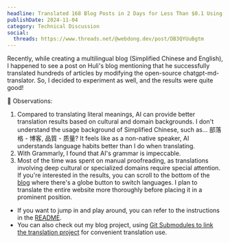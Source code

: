 ```yaml
---
headline: Translated 168 Blog Posts in 2 Days for Less Than $0.1 Using GPT-4o
publishDate: 2024-11-04
category: Technical Discussion
social:
  threads: https://www.threads.net/@webdong.dev/post/DB3QYUuBgtm
---
```


Recently, while creating a multilingual blog (Simplified Chinese and English), I happened to see a post on Huli's blog mentioning that he successfully translated hundreds of articles by modifying the open-source chatgpt-md-translator. So, I decided to experiment as well, and the results were quite good!

👀 Observations:

1. Compared to translating literal meanings, AI can provide better translation results based on cultural and domain backgrounds. I don't understand the usage background of Simplified Chinese, such as... 部落格 - 博客, 品質 - 质量? It feels like as a non-native speaker, AI understands language habits better than I do when translating.
2. With Grammarly, I found that AI's grammar is impeccable.
3. Most of the time was spent on manual proofreading, as translations involving deep cultural or specialized domains require special attention.
   If you're interested in the results, you can scroll to the bottom of the [blog](https://www.webdong.dev/en/shortpost/) where there's a globe button to switch languages. I plan to translate the entire website more thoroughly before placing it in a prominent position.

- If you want to jump in and play around, you can refer to the instructions in the [README](https://github.com/riceball-tw/gpt-markdown-translator).
- You can also check out my blog project, using [Git Submodules to link the translation project](https://github.com/riceball-tw/web-dong-blog/pull/133) for convenient translation use.

